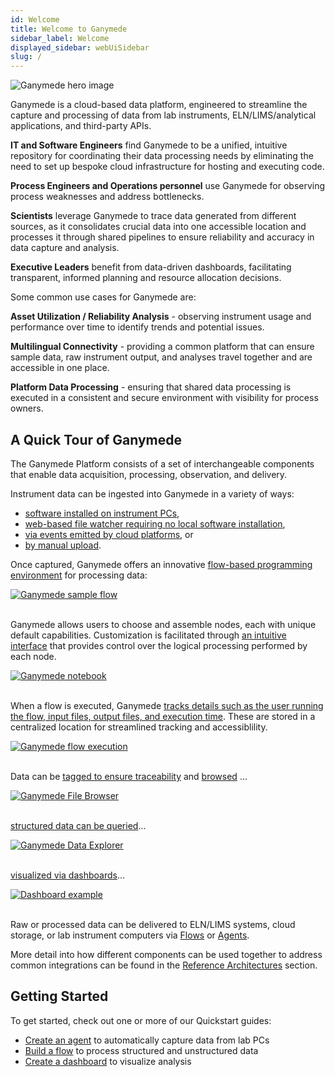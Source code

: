```yaml
---
id: Welcome
title: Welcome to Ganymede
sidebar_label: Welcome
displayed_sidebar: webUiSidebar
slug: /
---
```



<div style={{textAlign: 'center', width: "100%", height: "100%"}}>
  <img alt="Ganymede hero image" 
       src="https://ganymede-bio.mo.cloudinary.net/apiServer/HeroImage_20230110.png"
       />
</div>

Ganymede is a cloud-based data platform, engineered to streamline the capture and processing of data from lab instruments, ELN/LIMS/analytical applications, and third-party APIs.

**IT and Software Engineers** find Ganymede to be a unified, intuitive repository for coordinating their data processing needs by eliminating the need to set up bespoke cloud infrastructure for hosting and executing code.

**Process Engineers and Operations personnel** use Ganymede for observing process weaknesses and address bottlenecks.

**Scientists** leverage Ganymede to trace data generated from different sources, as it consolidates crucial data into one accessible location and processes it through shared pipelines to ensure reliability and accuracy in data capture and analysis.

**Executive Leaders** benefit from data-driven dashboards, facilitating transparent, informed planning and resource allocation decisions.

Some common use cases for Ganymede are:

**Asset Utilization / Reliability Analysis** - observing instrument usage and performance over time to identify trends and potential issues.

**Multilingual Connectivity** - providing a common platform that can ensure sample data, raw instrument output, and analyses travel together and are accessible in one place.

**Platform Data Processing** - ensuring that shared data processing is executed in a consistent and secure environment with visibility for process owners.

## A Quick Tour of Ganymede

<div style={{textAlign: 'center'}}>
  <HeroNav />
</div>

The Ganymede Platform consists of a set of interchangeable components that enable data acquisition, processing, observation, and delivery.

Instrument data can be ingested into Ganymede in a variety of ways:

* [software installed on instrument PCs](connectivity/Overview#ganymede-agent), 
* [web-based file watcher requiring no local software installation](connectivity/Overview#browser-based-file-watcher), 
* [via events emitted by cloud platforms](connectivity/Overview#event-driven-processing), or 
* [by manual upload](connectivity/Overview#drag-and-drop).

Once captured, Ganymede offers an innovative [flow-based programming environment](FlowEditor) for processing data:

<div style={{textAlign: 'center'}}>
  <a href="./FlowEditor">
    <img alt="Ganymede sample flow"
         src="https://ganymede-bio.mo.cloudinary.net/apiServer/FlowImageExpanded_20240331.png" />
  </a>
</div>
&nbsp;

Ganymede allows users to choose and assemble nodes, each with unique default capabilities.  Customization is facilitated through [an intuitive interface](NodeEditor) that provides control over the logical processing performed by each node.

<div style={{textAlign: 'center'}}>
  <a href="./NodeEditor">
    <img alt="Ganymede notebook"
         src="https://ganymede-bio.mo.cloudinary.net/apiServer/GanymedeNotebook_20230920.png" />
  </a>
</div>
&nbsp;

When a flow is executed, Ganymede [tracks details such as the user running the flow, input files, output files, and execution time](FlowRuns).  These are stored in a centralized location for streamlined tracking and accessiblility.

<div style={{textAlign: 'center'}}>
  <a href="./FlowRuns">
    <img alt="Ganymede flow execution"
         src="https://ganymede-bio.mo.cloudinary.net/apiServer/GanymedeFlowExecution_20240401.png" />
  </a>
</div>
&nbsp;

Data can be [tagged to ensure traceability](./connectivity/Tags) and [browsed](Files) ...

<div style={{textAlign: 'center'}}>
  <a href="./Files">
    <img alt="Ganymede File Browser"
         src="https://ganymede-bio.mo.cloudinary.net/apiServer/GanymedeFileBrowser_20240401.png" />
  </a>
</div>
&nbsp;

[structured data can be queried](DataExplorer)...

<div style={{textAlign: 'center'}}>
  <a href="./DataExplorer">
    <img alt="Ganymede Data Explorer"
        src="https://ganymede-bio.mo.cloudinary.net/apiServer/DataExplorer_20230531.png" />
  </a>
</div>
&nbsp;

[visualized via dashboards](Dashboards)...

<div style={{textAlign: 'center'}}>
  <a href="./Dashboards">
    <img alt="Dashboard example"
        src="https://ganymede-bio.mo.cloudinary.net/apiServer/Dashboard_20230531.png" />
  </a>
</div>
&nbsp;

Raw or processed data can be delivered to ELN/LIMS systems, cloud storage, or lab instrument computers via [Flows](./nodes/App/APINode) or [Agents](./connectivity/Agent#watch-for-flow-outputs-then-save-locally).

More detail into how different components can be used together to address common integrations can be found in the [Reference Architectures](./ReferenceArchitectures) section.

## Getting Started

To get started, check out one or more of our Quickstart guides:

* [Create an agent](./QuickstartBuildAgent.mdx) to automatically capture data from lab PCs
* [Build a flow](./QuickstartBuildFlow.mdx) to process structured and unstructured data
* [Create a dashboard](./QuickstartCreateDashboard.mdx) to visualize analysis
